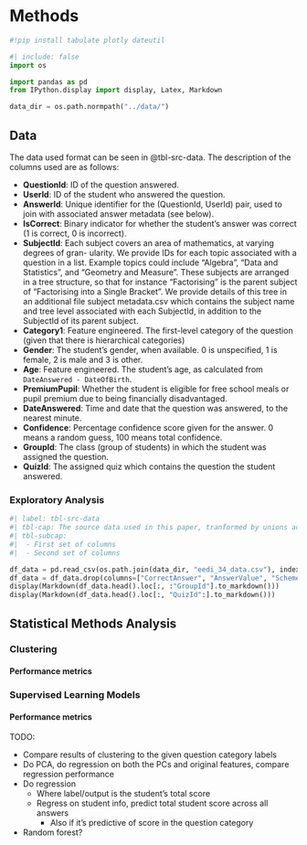 # Methods

```python
#!pip install tabulate plotly dateutil
```

```python
#| include: false
import os

import pandas as pd
from IPython.display import display, Latex, Markdown

data_dir = os.path.normpath("../data/")
```

## Data

<!-- TODO: Data where did we get it, how was transformed, changes made -->

The data used format can be seen in @tbl-src-data. The description of the columns used are as follows:

- **QuestionId**: ID of the question answered.
- **UserId**: ID of the student who answered the question.
- **AnswerId**: Unique identifier for the (QuestionId, UserId) pair, used to join with associated answer metadata (see below).
- **IsCorrect**: Binary indicator for whether the student’s answer was correct (1 is correct, 0 is incorrect).
- **SubjectId**: Each subject covers an area of mathematics, at varying degrees of gran- ularity. We provide IDs for each topic associated with a question in a list. Example topics could include “Algebra”, “Data and Statistics”, and “Geometry and Measure”. These subjects are arranged in a tree structure, so that for instance “Factorising” is the parent subject of “Factorising into a Single Bracket”. We provide details of this tree in an additional file subject metadata.csv which contains the subject name and tree level associated with each SubjectId, in addition to the SubjectId of its parent subject.
- **Category1**: Feature engineered. The first-level category of the question (given that there is hierarchical categories)
- **Gender**: The student’s gender, when available. 0 is unspecified, 1 is female, 2 is male and 3 is other.
- **Age**: Feature engineered. The student's age, as calculated from `DateAnswered - DateOfBirth`.
- **PremiumPupil**: Whether the student is eligible for free school meals or pupil premium due to being financially disadvantaged.
- **DateAnswered**: Time and date that the question was answered, to the nearest minute.
- **Confidence**: Percentage confidence score given for the answer. 0 means a random guess, 100 means total confidence.
- **GroupId**: The class (group of students) in which the student was assigned the question.
- **QuizId**: The assigned quiz which contains the question the student answered.

### Exploratory Analysis

```python
#| label: tbl-src-data
#| tbl-cap: The source data used in this paper, tranformed by unions across several csvs, some columns dropped, and some created columns.
#| tbl-subcap:
#|  - First set of columns
#|  - Second set of columns

df_data = pd.read_csv(os.path.join(data_dir, "eedi_34_data.csv"), index_col=0)
df_data = df_data.drop(columns=["CorrectAnswer", "AnswerValue", "SchemeOfWorkId"])
display(Markdown(df_data.head().loc[:, :"GroupId"].to_markdown()))
display(Markdown(df_data.head().loc[:, "QuizId":].to_markdown()))
```


## Statistical Methods Analysis

### Clustering

#### Performance metrics

### Supervised Learning Models

#### Performance metrics

TODO:

-   Compare results of clustering to the given question category labels
-   Do PCA, do regression on both the PCs and original features, compare regression performance
-   Do regression
    -   Where label/output is the student's total score
    -   Regress on student info, predict total student score across all answers
        -   Also if it's predictive of score in the question category
-   Random forest?
